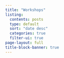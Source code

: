 ```yaml
---
title: "Workshops"
listing: 
  contents: posts
  type: default
  sort: "date desc"
  categories: true
  filter-ui: true
page-layout: full
title-block-banner: true
---
```

